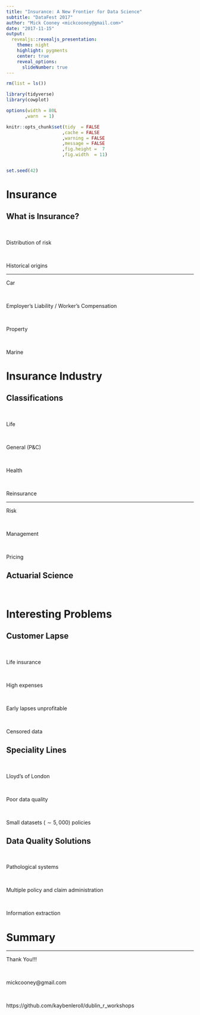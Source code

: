 ```yaml
---
title: "Insurance: A New Frontier for Data Science"
subtitle: "DataFest 2017"
author: "Mick Cooney <mickcooney@gmail.com>"
date: "2017-11-15"
output:
  revealjs::revealjs_presentation:
    theme: night
    highlight: pygments
    center: true
    reveal_options:
      slideNumber: true
---
```


```r
rm(list = ls())

library(tidyverse)
library(cowplot)

options(width = 80L
       ,warn  = 1)

knitr::opts_chunk$set(tidy  = FALSE
                     ,cache = FALSE
                     ,warning = FALSE
                     ,message = FALSE
                     ,fig.height =  7
                     ,fig.width  = 11)


set.seed(42)
```

# Insurance

## What is Insurance?

\

Distribution of risk

\

Historical origins


---

Car

\

Employer's Liability / Worker's Compensation

\

Property

\

Marine


# Insurance Industry

## Classifications

\

Life

\

General (P&C)

\

Health

\

Reinsurance


---

Risk

\

Management

\

Pricing


## Actuarial Science

\





# Interesting Problems

## Customer Lapse

\

Life insurance

\

High expenses

\

Early lapses unprofitable

\

Censored data


## Speciality Lines

\

Lloyd's of London

\

Poor data quality

\

Small datasets ($\sim 5,000$) policies


## Data Quality Solutions

\

Pathological systems

\

Multiple policy and claim administration

\

Information extraction






# Summary




---

Thank You!!!

\

mickcooney@gmail.com

\

https://github.com/kaybenleroll/dublin_r_workshops
